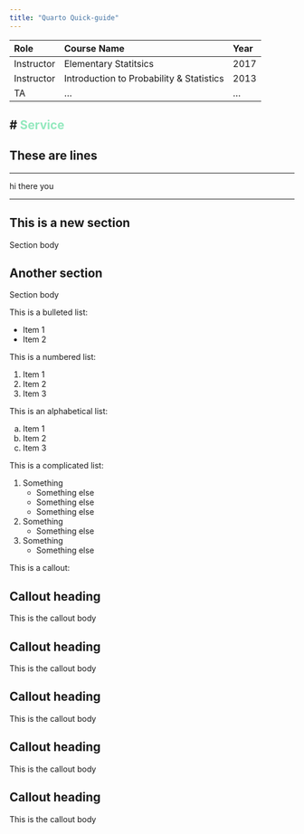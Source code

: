 ```yaml
---
title: "Quarto Quick-guide"
---
```



| Role | Course Name | Year |
|:---|:---|:---|
|Instructor | Elementary Statitsics | 2017 |
|Instructor |Introduction to Probability & Statistics | 2013 |
| TA | ... | ...|


# [Service]{style="color: #93E9BE;"}
---

These are lines
---

---

hi there you

---


## This is a new section

Section body

## Another section

Section body


This is a bulleted list:

* Item 1
* Item 2


This is a numbered list:

1. Item 1
1. Item 2
1. Item 3


This is an alphabetical list:

a. Item 1
a. Item 2
a. Item 3

This is a complicated list:

1. Something
    - Something else
    - Something else
    - Something else
1. Something
    - Something else
1. Something
    - Something else


This is a callout:

::: {.callout-note}
## Callout heading
This is the callout body
:::


::: {.callout-tip}
## Callout heading
This is the callout body
:::

::: {.callout-cauton}
## Callout heading
This is the callout body
:::


::: {.callout-important}
## Callout heading
This is the callout body
:::

::: {.callout-warning}
## Callout heading
This is the callout body
:::